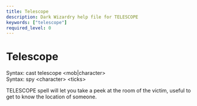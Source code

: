 ```yaml
---
title: Telescope
description: Dark Wizardry help file for TELESCOPE
keywords: ["telescope"]
required_level: 0
---
```


# Telescope

Syntax: cast telescope \<mob|character\>  
Syntax: spy \<character\> \<ticks\>  

TELESCOPE spell will let you take a peek at the room of the victim, useful to  
get to know the location of someone.